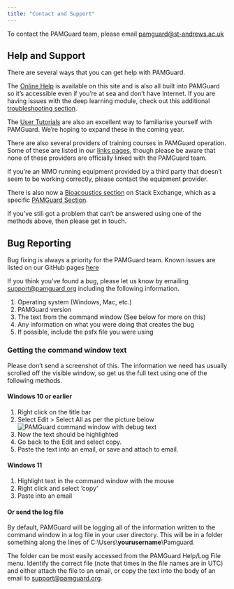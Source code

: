 ```yaml
---
title: "Contact and Support"
---
```


To contact the PAMGuard team, please email [pamguard\@st-andrews.ac.uk](mailto:pamguard@st-andrews.ac.uk)

## Help and Support

There are several ways that you can get help with PAMGuard.

The [Online Help](olhelp/index.html) is available on this site and is also all built into PAMGuard so it's accessible even if you're at sea and don't have Internet. If you are having issues with the deep learning module, check out this additional [troubleshooting section](/deeplearning/deep_learning_troubleshoot.html).

The [User Tutorials](tutorials.qmd) are also an excellent way to familiarise yourself with PAMGuard. We're hoping to expand these in the coming year.

There are also several providers of training courses in PAMGuard operation. Some of these are listed in our [links pages](links/mmo.qmd#mmo-and-pam-training), though please be aware that none of these providers are officially linked with the PAMGuard team.

If you're an MMO running equipment provided by a third party that doesn't seem to be working correctly, please contact the equipment provider.

There is also now a [Bioacoustics section](https://bioacoustics.stackexchange.com/) on Stack Exchange, which as a specific [PAMGuard Section](https://bioacoustics.stackexchange.com/questions/tagged/pamguard).

If you've still got a problem that can't be answered using one of the methods above, then please get in touch.

## Bug Reporting

Bug fixing is always a priority for the PAMGuard team. Known issues are listed on our GitHub pages [here](https://github.com/PAMGuard/PAMGuard/issues)

If you think you've found a bug, please let us know by emailing [support\@pamguard.org](mailto:support@pamguard.org) including the following information.

1.  Operating system (Windows, Mac, etc.)
2.  PAMGuard version
3.  The text from the command window (See below for more on this)
4.  Any information on what you were doing that creates the bug
5.  If possible, include the psfx file you were using

### Getting the command window text

Please don't send a screenshot of this. The information we need has usually scrolled off the visible window, so get us the full text using one of the following methods.

#### Windows 10 or earlier

1.  Right click on the title bar
2.  Select Edit \> Select All as per the picture below ![PAMGuard command window with debug text](./images/cmdselect.png)
3.  Now the text should be highlighted
4.  Go back to the Edit and select copy.
5.  Paste the text into an email, or save and attach to email.

#### Windows 11

1.  Highlight text in the command window with the mouse
2.  Right click and select 'copy'
3.  Paste into an email

#### Or send the log file

By default, PAMGuard will be logging all of the information written to the command window in a log file in your user directory. This will be in a folder something along the lines of C:\\Users\\**yourusername**\\Pamguard.

The folder can be most easily accessed from the PAMGuard Help/Log File menu. Identify the correct file (note that times in the file names are in UTC) and either attach the file to an email, or copy the text into the body of an email to [support\@pamguard.org](mailto:support@pamguard.org).
